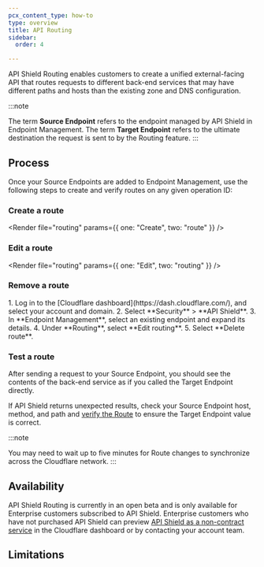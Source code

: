 ```yaml
---
pcx_content_type: how-to
type: overview
title: API Routing
sidebar:
  order: 4

---
```



API Shield Routing enables customers to create a unified external-facing API that routes requests to different back-end services that may have different paths and hosts than the existing zone and DNS configuration.

:::note

The term **Source Endpoint** refers to the endpoint managed by API Shield in Endpoint Management. The term **Target Endpoint** refers to the ultimate destination the request is sent to by the Routing feature.
:::

## Process

<Render file="source-endpoints" />

Once your Source Endpoints are added to Endpoint Management, use the following steps to create and verify routes on any given operation ID:

### Create a route

<Render file="routing" params={{ one: "Create", two: "route" }} />

<Render file="routing-path-variables" />

### Edit a route

<Render file="routing" params={{ one: "Edit", two: "routing" }} />

### Remove a route

<Steps>
1. Log in to the [Cloudflare dashboard](https://dash.cloudflare.com/), and select your account and domain.
2. Select **Security** > **API Shield**.
3. In **Endpoint Management**, select an existing endpoint and expand its details.
4. Under **Routing**, select **Edit routing**.
5. Select **Delete route**.
</Steps>

### Test a route

After sending a request to your Source Endpoint, you should see the contents of the back-end service as if you called the Target Endpoint directly.

If API Shield returns unexpected results, check your Source Endpoint host, method, and path and [verify the Route](/api-shield/management-and-monitoring/api-routing/#verify-a-route) to ensure the Target Endpoint value is correct.

:::note

You may need to wait up to five minutes for Route changes to synchronize across the Cloudflare network.
:::

## Availability

API Shield Routing is currently in an open beta and is only available for Enterprise customers subscribed to API Shield. Enterprise customers who have not purchased API Shield can preview [API Shield as a non-contract service](https://dash.cloudflare.com/?to=/:account/:zone/security/api-shield) in the Cloudflare dashboard or by contacting your account team.

## Limitations

<Render file="routing-limitations" />
